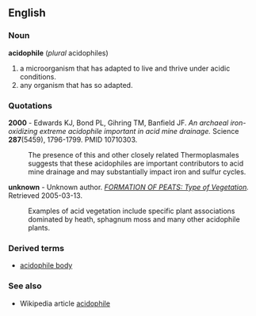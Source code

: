 ==English==
===Noun===
'''acidophile''' (''plural'' acidophiles)
# a microorganism that has adapted to live and thrive under acidic conditions.
# any organism that has so adapted.

===Quotations===
'''2000''' - Edwards KJ, Bond PL, Gihring TM, Banfield JF. ''An archaeal iron-oxidizing extreme acidophile important in acid mine drainage.'' Science '''287'''(5459), 1796-1799. PMID 10710303.
:The presence of this and other closely related Thermoplasmales suggests that these acidophiles are important contributors to acid mine drainage and may substantially impact iron and sulfur cycles.

'''unknown''' - Unknown author. ''[http://www.fao.org/documents/show_cdr.asp?url_file=/docrep/x5872e/x5872e05.htm FORMATION OF PEATS: Type of Vegetation].''  Retrieved 2005-03-13.
:Examples of acid vegetation include specific plant associations dominated by heath, sphagnum moss and many other acidophile plants.

===Derived terms===
* [[acidophile body]] <!-- see http://www.palpath.com/liver.htm -->

===See also===
* Wikipedia article [[w:Acidophile|acidophile]]